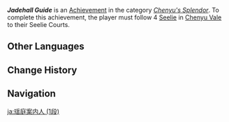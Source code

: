 {{Achievement Infobox
|title        = Jadehall Guide
|id           = 80302
|order id     = 278
|category     = Chenyu's Splendor
|description  = Follow 4 Seelie in Chenyu Vale to their Seelie Courts.
|primogems    = 5
|topic        = Seelie
|set          = Jadehall Guide
|tier         = 1
|tiers_total  = 3
}}
'''''Jadehall Guide''''' is an [[Achievement]] in the category ''[[Chenyu's Splendor]]''. To complete this achievement, the player must follow 4 [[Seelie]] in [[Chenyu Vale]] to their Seelie Courts.

==Other Languages==
{{Other Languages|Transclude=Jadehall Guide}}

==Change History==
{{Change History|4.4}}

==Navigation==
{{Achievement Navbox}}

[[ja:瑶庭案内人 (1段)]]